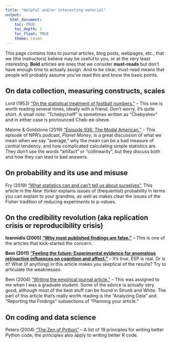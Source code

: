 ```yaml
---
title: "Helpful and/or interesting material"
output: 
  html_document:
    toc: TRUE
    toc_depth: 2
    toc_float: TRUE
    theme: cosmo
---
```


This page contains links to journal articles, blog posts, webpages, etc., that we (the instructors) believe may be useful to you, or at the very least interesting. **Bold** articles are ones that we consider **must-reads** but don't have enough time to actually assign. And to be clear, must-read means that people will probably assume you've read this and know the basic points.  

## On data collection, measuring constructs, scales

Lord (1953) ["On the statistical treatment of football numbers."](readings/Lord_1953.pdf) -- This one is worth reading several times, ideally with a friend. Don't worry, it's quite short. A small note: "Tchebycheff" is sometimes written as "Chebyshev" and in either case is pronounced Cheb-ee-sheve. 

Malone & Goldstone (2019) ["Episode 936: The Modal American."](https://www.npr.org/2019/08/28/755191639/episode-936-the-modal-american) -- This episode of NPR's podcast, _Planet Money_, is a great discussion of what we mean when we say "average," why the mean can be a bad measure of central tendency, and how complicated calculating simple statistics are. They don't use the words "artifact" or "collinearity", but they discuss both and how they can lead to bad answers.

## On probability and its use and misuse

Fry (2019) ["What statistics can and can't tell us about ourselves"](https://www.newyorker.com/magazine/2019/09/09/what-statistics-can-and-cant-tell-us-about-ourselves). This article in the *New Yorker* explains issues of (frequentist) probability in terms you can explain to your grandma, as well as makes clear the issues of the Fisher tradition of reducing experiments to p-values. 

## On the credibility revolution (aka replication crisis or reproducibility crisis)

**Ioannidis (2005) ["Why most published findings are false."](readings/Ioannidis_2005.pdf)** -- This is one of the articles that kick-started the concern. 

**Bem (2011) ["Feeling the future: Experimental evidence for anomalous retroactive influences on cognition and affect."](readings/Bem_2011.pdf)** -- It's true, ESP is real. Or is it? What (if anything) in this article makes you skeptical of the results? Try to articulate the weaknesses. 

Bem (2004) ["Writing the empirical journal article."](readings/Bem_2004.pdf) -- This was assigned to me when I was a graduate student. Some of the advice is actually very good, although most of the best stuff can be found in Strunk and White. The part of this article that's really worth reading is the "Analyzing Data" and "Reporting the Findings" subsections of "Planning your article."

## On coding and data science

Peters (2004) ["The Zen of Python"](https://www.python.org/dev/peps/pep-0020/) -- A list of 19 principles for writing better Python code; the principles also apply to writing better R code. 

